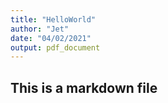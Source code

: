 ```yaml
---
title: "HelloWorld"
author: "Jet"
date: "04/02/2021"
output: pdf_document
---
```


## This is a markdown file